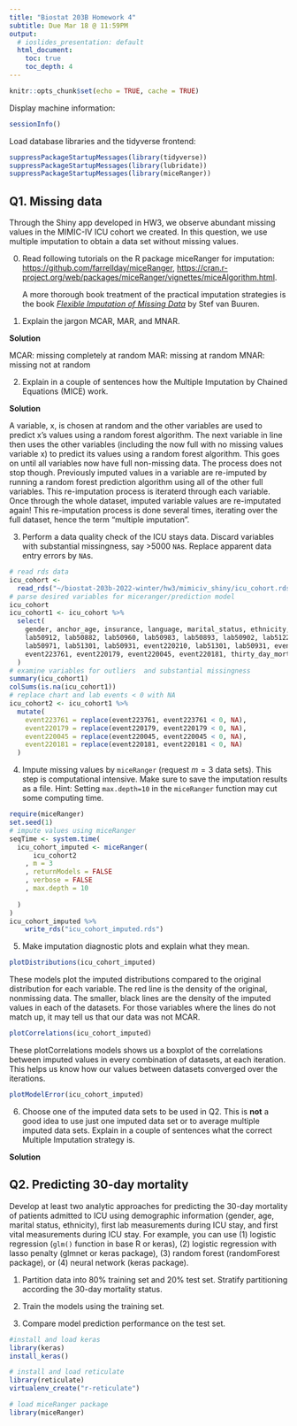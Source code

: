 ```yaml
---
title: "Biostat 203B Homework 4"
subtitle: Due Mar 18 @ 11:59PM
output:
  # ioslides_presentation: default
  html_document:
    toc: true
    toc_depth: 4
---
```


```r
knitr::opts_chunk$set(echo = TRUE, cache = TRUE)
```

Display machine information:
```r
sessionInfo()
```
Load database libraries and the tidyverse frontend:
```r
suppressPackageStartupMessages(library(tidyverse))
suppressPackageStartupMessages(library(lubridate))
suppressPackageStartupMessages(library(miceRanger))
```

## Q1. Missing data

Through the Shiny app developed in HW3, we observe abundant missing values in the MIMIC-IV ICU cohort we created. In this question, we use multiple imputation to obtain a data set without missing values.

0. Read following tutorials on the R package miceRanger for imputation: <https://github.com/farrellday/miceRanger>, <https://cran.r-project.org/web/packages/miceRanger/vignettes/miceAlgorithm.html>.

    A more thorough book treatment of the practical imputation strategies is the book [*_Flexible Imputation of Missing Data_*](https://stefvanbuuren.name/fimd/) by Stef van Buuren. 

1. Explain the jargon MCAR, MAR, and MNAR.

**Solution**

MCAR: missing completely at random 
MAR: missing at random
MNAR: missing not at random 

2. Explain in a couple of sentences how the Multiple Imputation by Chained Equations (MICE) work.

**Solution**

A variable, x, is chosen at random and the other variables are used to predict x's values using a random forest algorithm. The next variable in line then uses the other variables (including the now full with no missing values variable x) to predict its values using a random forest algorithm. This goes on until all variables now have full non-missing data. The process does not stop though. Previously imputed values in a variable are re-imputed by running a random forest prediction algorithm using all of the other full variables. This re-imputation process is iteraterd through each variable. Once through the whole dataset, imputed variable values are re-imputated again! This re-imputation process is done several times, iterating over the full dataset, hence the term "multiple imputation". 

3. Perform a data quality check of the ICU stays data. Discard variables with substantial missingness, say >5000 `NA`s. Replace apparent data entry errors by `NA`s.

```r
# read rds data 
icu_cohort <- 
  read_rds("~/biostat-203b-2022-winter/hw3/mimiciv_shiny/icu_cohort.rds")
# parse desired variables for miceranger/prediction model
icu_cohort
icu_cohort1 <- icu_cohort %>% 
  select(
    gender, anchor_age, insurance, language, marital_status, ethnicity, 
    lab50912, lab50882, lab50960, lab50983, lab50893, lab50902, lab51221,
    lab50971, lab51301, lab50931, event220210, lab51301, lab50931, event220210,
    event223761, event220179, event220045, event220181, thirty_day_mort
  )
# examine variables for outliers  and substantial missingness 
summary(icu_cohort1)
colSums(is.na(icu_cohort1))
# replace chart and lab events < 0 with NA 
icu_cohort2 <- icu_cohort1 %>% 
  mutate(
    event223761 = replace(event223761, event223761 < 0, NA),
    event220179 = replace(event220179, event220179 < 0, NA),
    event220045 = replace(event220045, event220045 < 0, NA),
    event220181 = replace(event220181, event220181 < 0, NA)
  )
```

4. Impute missing values by `miceRanger` (request $m=3$ data sets). This step is computational intensive. Make sure to save the imputation results as a file. Hint: Setting `max.depth=10` in the `miceRanger` function may cut some computing time.

```r
require(miceRanger)
set.seed(1)
# impute values using miceRanger
seqTime <- system.time(
  icu_cohort_imputed <- miceRanger(
      icu_cohort2
    , m = 3
    , returnModels = FALSE
    , verbose = FALSE
    , max.depth = 10
    
  )
)
icu_cohort_imputed %>%
    write_rds("icu_cohort_imputed.rds")
```


5. Make imputation diagnostic plots and explain what they mean.

```r
plotDistributions(icu_cohort_imputed)
```

These models plot the imputed distributions compared to the original distribution for each variable. The red line is the density of the original, nonmissing data. The smaller, black lines are the density of the imputed values in each of the datasets. For those variables where the lines do not match up, it may tell us that our data was not MCAR. 

```r
plotCorrelations(icu_cohort_imputed)
```

These plotCorrelations models shows us a boxplot of the correlations between imputed values in every combination of datasets, at each iteration. This helps us know how our values between datasets converged over the iterations.

```r
plotModelError(icu_cohort_imputed)
```


6. Choose one of the imputed data sets to be used in Q2. This is **not** a good idea to use just one imputed data set or to average multiple imputed data sets. Explain in a couple of sentences what the correct Multiple Imputation strategy is.

**Solution**



## Q2. Predicting 30-day mortality

Develop at least two analytic approaches for predicting the 30-day mortality of patients admitted to ICU using demographic information (gender, age, marital status, ethnicity), first lab measurements during ICU stay, and first vital measurements during ICU stay. For example, you can use (1) logistic regression (`glm()` function in base R or keras), (2) logistic regression with lasso penalty (glmnet or keras package), (3) random forest (randomForest package), or (4) neural network (keras package).

1. Partition data into 80% training set and 20% test set. Stratify partitioning according the 30-day mortality status.

2. Train the models using the training set.

3. Compare model prediction performance on the test set.

```r
#install and load keras 
library(keras)
install_keras()
```

```r
# install and load reticulate 
library(reticulate)
virtualenv_create("r-reticulate")
```
```r
# load miceRanger package
library(miceRanger)
```

